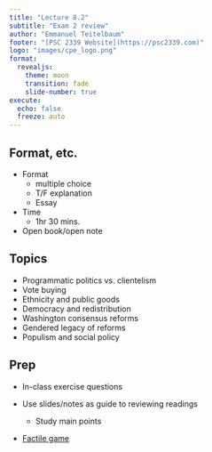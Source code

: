 ---
title: "Lecture 8.2"
subtitle: "Exam 2 review"
author: "Emmanuel Teitelbaum"
footer: "[PSC 2339 Website](https://psc2339.com)"
logo: "images/cpe_logo.png"
format:
  revealjs:
    theme: moon
    transition: fade
    slide-number: true
execute:
  echo: false
  freeze: auto
---

## Format, etc. 

- Format
  - multiple choice
  - T/F explanation
  - Essay
  
- Time
  - 1hr 30 mins.
  
- Open book/open note

## Topics

- Programmatic politics vs. clientelism
- Vote buying
- Ethnicity and public goods
- Democracy and redistribution
- Washington consensus reforms
- Gendered legacy of reforms
- Populism and social policy

## Prep 

- In-class exercise questions

- Use slides/notes as guide to reviewing readings
  - Study main points
  
- [Factile game](https://www.playfactile.com/l9h70uhcdi)

